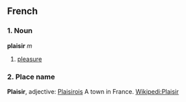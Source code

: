 ==French==
===1. Noun===
'''plaisir''' ''m''

# [[pleasure]]

===2. Place name===
'''Plaisir''', adjective: [[Plaisirois]]
A town in France. [[Wikipedi:Plaisir]]